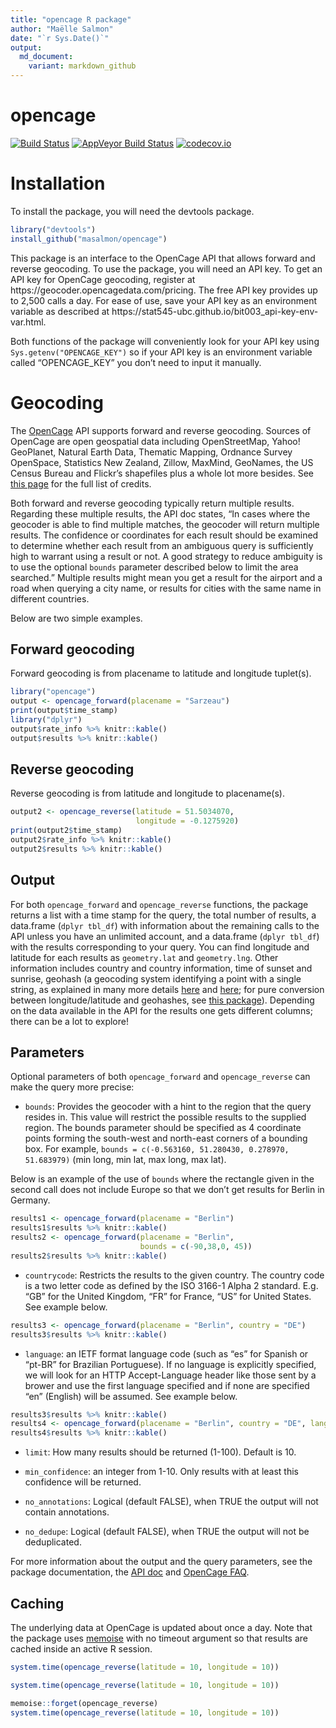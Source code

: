 ```yaml
---
title: "opencage R package"
author: "Maëlle Salmon"
date: "`r Sys.Date()`"
output:
  md_document:
    variant: markdown_github
---
```

opencage
=============

[![Build Status](https://travis-ci.org/masalmon/opencage.svg?branch=master)](https://travis-ci.org/masalmon/opencage)
[![AppVeyor Build Status](https://ci.appveyor.com/api/projects/status/github/masalmon/opencage?branch=master&svg=true)](https://ci.appveyor.com/project/masalmon/opencage)
[![codecov.io](https://codecov.io/github/masalmon/opencage/coverage.svg?branch=master)](https://codecov.io/github/masalmon/opencage?branch=master)

# Installation

To install the package, you will need the devtools package.

```r
library("devtools")
install_github("masalmon/opencage")

```

This package is an interface to the OpenCage API that allows forward and reverse geocoding. To use the package, you will need an API key. To get an API key for OpenCage geocoding, register at https://geocoder.opencagedata.com/pricing. The free API key provides up to 2,500 calls a day. For ease of use, save your API key as an environment variable as described at https://stat545-ubc.github.io/bit003_api-key-env-var.html.

Both functions of the package will conveniently look for your API key using `Sys.getenv("OPENCAGE_KEY")` so if your API key is an environment variable called "OPENCAGE_KEY" you don't need to input it manually.

# Geocoding

The [OpenCage](https://geocoder.opencagedata.com/) API supports forward and reverse geocoding. Sources of OpenCage are open geospatial data including OpenStreetMap, Yahoo! GeoPlanet, Natural Earth Data, Thematic Mapping, Ordnance Survey OpenSpace, Statistics New Zealand, Zillow, MaxMind, GeoNames, the US Census Bureau and Flickr's shapefiles plus a whole lot more besides. See [this page](https://geocoder.opencagedata.com/credits) for the full list of credits.

Both forward and reverse geocoding typically return multiple results. Regarding these multiple results, the API doc states, "In cases where the geocoder is able to find multiple matches, the geocoder will return multiple results. The confidence or coordinates for each result should be examined to determine whether each result from an ambiguous query is sufficiently high to warrant using a result or not. A good strategy to reduce ambiguity is to use the optional `bounds` parameter described below to limit the area searched." Multiple results might mean you get a result for the airport and a road when querying a city name, or results for cities with the same name in different countries. 

Below are two simple examples.

## Forward geocoding

Forward geocoding is from placename to latitude and longitude tuplet(s).

```r
library("opencage")
output <- opencage_forward(placename = "Sarzeau")
print(output$time_stamp)
library("dplyr")
output$rate_info %>% knitr::kable()
output$results %>% knitr::kable()
```

## Reverse geocoding

Reverse geocoding is from latitude and longitude to placename(s).

```r
output2 <- opencage_reverse(latitude = 51.5034070, 
                            longitude = -0.1275920)
print(output2$time_stamp)
output2$rate_info %>% knitr::kable()
output2$results %>% knitr::kable()
```

## Output

For both `opencage_forward` and `opencage_reverse` functions, the package returns a list with a time stamp for the query, the total number of results, a data.frame (`dplyr tbl_df`) with information about the remaining calls to the API unless you have an unlimited account, and a data.frame (`dplyr tbl_df`) with the results corresponding to your query. You can find longitude and latitude for each results as `geometry.lat` and `geometry.lng`. Other information includes country and country information, time of sunset and sunrise, geohash (a geocoding system identifying a point with a single string, as explained in many more details [here](https://www.elastic.co/guide/en/elasticsearch/guide/current/geohashes.html) and [here](https://en.wikipedia.org/wiki/Geohash); for pure conversion between longitude/latitude and geohashes, see [this package](https://github.com/Ironholds/geohash)).  Depending on the data available in the API for the results one gets different columns; there can be a lot to explore!

## Parameters

Optional parameters of both `opencage_forward` and `opencage_reverse` can make the query more precise:

* `bounds`: Provides the geocoder with a hint to the region that the query resides in. This value will restrict the possible results to the supplied region. The bounds parameter should be specified as 4 coordinate points forming the south-west and north-east corners of a bounding box. For example, `bounds = c(-0.563160, 51.280430, 0.278970, 51.683979)` (min long, min lat, max long, max lat).

Below is an example of the use of `bounds` where the rectangle given in the second call does not include Europe so that we don't get results for Berlin in Germany.

```r
results1 <- opencage_forward(placename = "Berlin")
results1$results %>% knitr::kable()
results2 <- opencage_forward(placename = "Berlin",
                             bounds = c(-90,38,0, 45))
results2$results %>% knitr::kable()
```

* `countrycode`: Restricts the results to the given country. The country code is a two letter code as defined by the ISO 3166-1 Alpha 2 standard. E.g. "GB" for the United Kingdom, "FR" for France, "US" for United States. See example below.

```r
results3 <- opencage_forward(placename = "Berlin", country = "DE")
results3$results %>% knitr::kable()

```

* `language`: an IETF format language code (such as "es" for Spanish or "pt-BR" for Brazilian Portuguese). If no language is explicitly specified, we will look for an HTTP Accept-Language header like those sent by a brower and use the first language specified and if none are specified "en" (English) will be assumed. See example below.

```r
results3$results %>% knitr::kable()
results4 <- opencage_forward(placename = "Berlin", country = "DE", language = "de")
results4$results %>% knitr::kable()

```

* `limit`: How many results should be returned (1-100). Default is 10.

* `min_confidence`: an integer from 1-10. Only results with at least this confidence will be returned.

* `no_annotations`: Logical (default FALSE), when TRUE the output will not contain annotations.

* `no_dedupe`: Logical (default FALSE), when TRUE the output will not be deduplicated.

 For more information about the output and the query parameters, see the package documentation, the [API doc](https://geocoder.opencagedata.com/api) and [OpenCage FAQ](https://geocoder.opencagedata.com/faq).

## Caching

The underlying data at OpenCage is updated about once a day. Note that the package uses [memoise](https://github.com/hadley/memoise) with no timeout argument so that results are cached inside an active R session. 

```r
system.time(opencage_reverse(latitude = 10, longitude = 10))

system.time(opencage_reverse(latitude = 10, longitude = 10))

memoise::forget(opencage_reverse)
system.time(opencage_reverse(latitude = 10, longitude = 10))

```
